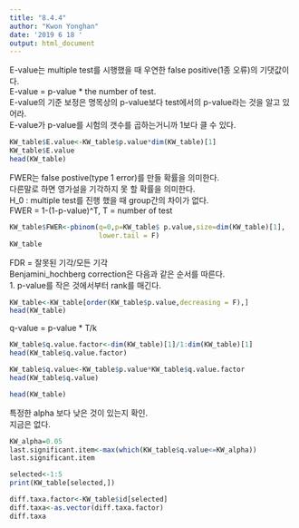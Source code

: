 ---
title: "8.4.4"
author: "Kwon Yonghan"
date: '2019 6 18 '
output: html_document
---
E-value는 multiple test를 시행했을 때 우연한 false positive(1종 오류)의 기댓값이다.<br>
E-value = p-value * the number of test.<br>
E-value의 기준 보정은 명목상의 p-value보다 test에서의 p-value라는 것을 알고 있어라. <br>
E-value가 p-value를 시험의 갯수를 곱하는거니까 1보다 클 수 있다.<br>
```{r}
KW_table$E.value<-KW_table$p.value*dim(KW_table)[1]
KW_table$E.value
head(KW_table)
```

FWER는 false postive(type 1 error)를 만들 확률을 의미한다.<br>
다른말로 하면 영가설을 기각하지 못 할 확률을 의미한다.<br>
H_0 : multiple test를 진행 했을 때 group간의 차이가 없다.<br>
FWER = 1-(1-p-value)^T, T = number of test
```{r}
KW_table$FWER<-pbinom(q=0,p=KW_table$ p.value,size=dim(KW_table)[1],
                      lower.tail = F)
KW_table
```

FDR = 잘못된 기각/모든 기각 <br>
Benjamini_hochberg correction은 다음과 같은 순서를 따른다. <br>
1. p-value를 작은 것에서부터 rank를 매긴다. <br>
```{r}
KW_table<-KW_table[order(KW_table$p.value,decreasing = F),]
head(KW_table)
```

q-value = p-value * T/k
```{r}
KW_table$q.value.factor<-dim(KW_table)[1]/1:dim(KW_table)[1]
head(KW_table$q.value.factor)

KW_table$q.value<-KW_table$p.value*KW_table$q.value.factor
head(KW_table$q.value)

head(KW_table)
```

특정한 alpha 보다 낮은 것이 있는지 확인.<br>
지금은 없다.
```{r}
KW_alpha=0.05
last.significant.item<-max(which(KW_table$q.value<=KW_alpha))
last.significant.item

selected<-1:5
print(KW_table[selected,])

diff.taxa.factor<-KW_table$id[selected]
diff.taxa<-as.vector(diff.taxa.factor)
diff.taxa
```


